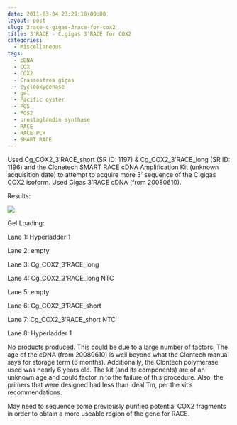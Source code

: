 ```yaml
---
date: 2011-03-04 23:29:18+00:00
layout: post
slug: 3race-c-gigas-3race-for-cox2
title: 3'RACE - C.gigas 3'RACE for COX2
categories:
  - Miscellaneous
tags:
  - cDNA
  - COX
  - COX2
  - Crassostrea gigas
  - cyclooxygenase
  - gel
  - Pacific oyster
  - PGS
  - PGS2
  - prostaglandin synthase
  - RACE
  - RACE PCR
  - SMART RACE
---
```


Used Cg_COX2_3'RACE_short (SR ID: 1197) & Cg_COX2_3'RACE_long (SR ID: 1196) and the Clonetech SMART RACE cDNA Amplification Kit (unknown acquisition date) to attempt to acquire more 3' sequence of the C.gigas COX2 isoform. Used Gigas 3'RACE cDNA (from 20080610).

Results:

![](https://eagle.fish.washington.edu/Arabidopsis/20110307-01.jpg)

Gel Loading:

Lane 1: Hyperladder 1

Lane 2: empty

Lane 3: Cg_COX2_3'RACE_long

Lane 4: Cg_COX2_3'RACE_long NTC

Lane 5: empty

Lane 6: Cg_COX2_3'RACE_short

Lane 7: Cg_COX2_3'RACE_short NTC

Lane 8: Hyperladder 1

No products produced. This could be due to a large number of factors. The age of the cDNA (from 20080610) is well beyond what the Clontech manual says for storage term (6 months). Additionally, the Clontech polymerase used was nearly 6 years old. The kit (and its components) are of an unknown age and could factor in to the failure of this procedure. Also, the primers that were designed had less than ideal Tm, per the kit's recommendations.

May need to sequence some previously purified potential COX2 fragments in order to obtain a more useable region of the gene for RACE.
